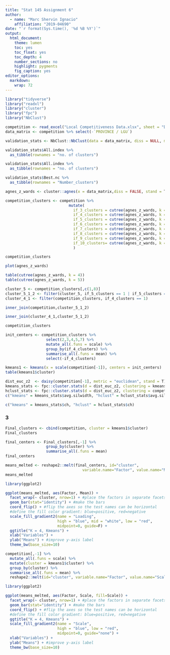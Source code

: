 ```yaml
---
title: "Stat 145 Assignment 6"
author:
  - name: "Marc Shervin Ignacio"
    affiliation: "2019-04690"
date: "`r format(Sys.time(), '%d %B %Y')`"
output:
  html_document:
    theme: lumen
    toc: yes
    toc_float: yes
    toc_depth: 4
    number_sections: no
    highlight: pygments
    fig_caption: yes
editor_options: 
  markdown: 
    wrap: 72
---
```

```r
library("tidyverse")
library("readxl")
library("cluster")
library("fpc")
library("NbClust")
```

```r
competition <- read_excel("Local Competitiveness Data.xlsx", sheet = "DATA")
data_matrix <- competition %>% select(-`PROVINCE / LGU`)
```

```r
validation_stats <- NbClust::NbClust(data = data_matrix, diss = NULL, min.nc = 3, max.nc = 10, method = "ward.D")
```
```r
validation_stats$All.index %>%
  as_tibble(rownames = "no. of clusters")
```

```r
validation_stats$All.index %>%
  as_tibble(rownames = "no. of clusters")
```
```r
validation_stats$Best.nc %>%
  as_tibble(rownames = "Number_clusters")
```

```r
agnes_z_wards <- cluster::agnes(x = data_matrix,diss = FALSE, stand = T, method = "ward")

competition_clusters <- competition %>%
                            mutate(
                              if_3_clusters = cutree(agnes_z_wards, k = 3),
                              if_4_clusters = cutree(agnes_z_wards, k = 4),
                              if_5_clusters = cutree(agnes_z_wards, k = 5),
                              if_6_clusters = cutree(agnes_z_wards, k = 6),
                              if_7_clusters = cutree(agnes_z_wards, k = 7),
                              if_8_clusters = cutree(agnes_z_wards, k = 8),
                              if_9_clusters = cutree(agnes_z_wards, k = 9),
                              if_10_clusters= cutree(agnes_z_wards, k = 10) 
                              )
```

```r
competition_clusters
```

```r
plot(agnes_z_wards)
```

```r
table(cutree(agnes_z_wards, k = 4))
table(cutree(agnes_z_wards, k = 5))
```
```r
cluster_5 <- competition_clusters[,c(1,8)] 
cluster_5_1_2 <- filter(cluster_5, if_5_clusters == 1 | if_5_clusters == 2)
cluster_4_1 <- filter(competition_clusters, if_4_clusters == 1)
```
```r
inner_join(competition,cluster_5_1_2)
```

```r
inner_join(cluster_4_1,cluster_5_1_2)
```


```r
competition_clusters
```

```r
init_centers <- competition_clusters %>%
                  select(2,3,4,5,7) %>%
                  mutate_all(.funs = scale) %>%
                  group_by(if_4_clusters) %>%
                  summarise_all(.funs = mean) %>%
                  select(-if_4_clusters)
```
```r
kmeans1 <- kmeans(x = scale(competition[-1]), centers = init_centers)
table(kmeans1$cluster)
```

```r
dist_euc_z2  <- daisy(competition[-1], metric = "euclidean", stand = T)
kmeans_stats <- fpc::cluster.stats(d = dist_euc_z2, clustering = kmeans1$cluster)
hclust_stats <- fpc::cluster.stats(d = dist_euc_z2, clustering = competition_clusters$if_4_clusters)
c("kmeans" = kmeans_stats$avg.silwidth, "hclust" = hclust_stats$avg.silwidth)
```

```r
c("kmeans" = kmeans_stats$ch, "hclust" = hclust_stats$ch)
```

### 3 
```r
Final_clusters <- cbind(competition, cluster = kmeans1$cluster)
Final_clusters
```
```r
final_centers <- Final_clusters[,-1] %>%
                  group_by(cluster) %>%
                  summarise_all(.funs = mean)
final_centers
```
```r
means_melted <- reshape2::melt(final_centers, id="cluster",
                                  variable.name="Factor", value.name="Mean")
means_melted
```

```r
library(ggplot2)

ggplot(means_melted, aes(Factor, Mean)) + 
  facet_wrap(~ cluster, nrow=1) + #place the factors in separate facets
  geom_bar(stat="identity") + #make the bars
  coord_flip() + #flip the axes so the test names can be horizontal  
  #define the fill color gradient: blue=positive, red=negative
  scale_fill_gradient2(name = "Loading", 
                       high = "blue", mid = "white", low = "red", 
                       midpoint=0, guide=F) +
  ggtitle("K = 4, Kmeans") +
  xlab("Variables") +
  ylab("Means") + #improve y-axis label
  theme_bw(base_size=10)
```
```r
competition[,-1] %>%
  mutate_all(.funs = scale) %>%
  mutate(cluster = kmeans1$cluster) %>%
  group_by(cluster) %>%
  summarise_all(.funs = mean) %>%
  reshape2::melt(id="cluster", variable.name="Factor", value.name="Scale") -> means_melted

```
```r
library(ggplot2)

ggplot(means_melted, aes(Factor, Scale, fill=Scale)) + 
  facet_wrap(~ cluster, nrow=1) + #place the factors in separate facets
  geom_bar(stat="identity") + #make the bars
  coord_flip() + #flip the axes so the test names can be horizontal  
  #define the fill color gradient: blue=positive, red=negative
  ggtitle("K = 4, Kmeans") +
  scale_fill_gradient2(name = "Scale", 
                       high = "blue", low = "red", 
                       midpoint=0, guide="none") +
  xlab("Variables") +
  ylab("Means") + #improve y-axis label
  theme_bw(base_size=10)
```

